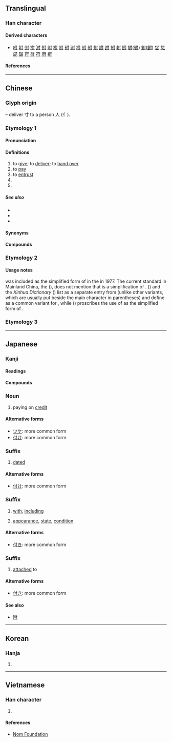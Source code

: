 {{also|村|代}}
{{character info}}
==Translingual==

===Han character===
{{Han char|rn=9|rad=人|as=03|sn=5|four=24200|canj=ODI|ids=⿰亻寸}}

====Derived characters====
* [[咐]] [[坿]] [[弣]] [[拊]] [[泭]] [[㤔]] [[附]] [[柎]] [[胕]] [[䂤]] [[祔]] [[袝]] [[紨]] [[䑧]] [[蚹]] [[詂]] [[跗]] [[䠵]] [[軵]] [[鉜]] [[駙]]([[驸]]) [[鮒]]([[鲋]]) [[姇]] [[怤]] [[㖚]] [[䵾]] [[𡧛]] [[苻]] [[符]] [[府]] [[㾈]]

====References====
{{Han ref|kx=0092.120|dkj=00373|dj=0196.020|hdz=10112.050|uh=4ED8}}

----

==Chinese==
{{zh-forms}}

===Glyph origin===
{{Han etym}}
{{Han compound|人|alt1=亻|t1=person|寸|t2=hand|ls=ic}} – deliver 寸 to a person 人 (亻).

===Etymology 1===

====Pronunciation====
{{zh-pron
|m=fù
|c=fu6
|c-t=fu5
|g=fu4
|h=pfs=fu;gd=fu4
|md=hó
|mn=ml,jj,tw:hù
|mn-t=hu3
|w=
|mc=y
|oc=y
|ma=
|cat=v,pn
}}

====Definitions====
{{zh-hanzi}}

# to [[give]]; to [[deliver]]; to [[hand over]]
# to [[pay]]
# to [[entrust]]
# {{zh-alt-form|副|a [[pair]]; a [[set]]; {{n-g|a classifier for facial expressions}}}}
# {{surname|zh}}

=====See also=====
* {{zh-l|給錢}}
* {{zh-l|納}}
* {{zh-l|支付}}

==== Synonyms ====
{{zh-dial|付}}

====Compounds====
{{zh-der|乾回付|分期付款|付之烏有|付合|償付|付方|代付|付給|委付|付之流水|天付良緣|付諸實施|付丙丁|付印|付款人|付之一哂|付托|付丙|付耳|付與|匯付|付之一嘆|付諸洪喬|付之一炬|付能|付清|付衣缽|分付|付畀|付諸不理|付諸東流|付費|付託|付諸流水|付排|付之春夢|對付|付梓|付之闕如|付出|不付得|劄付|付足|不付能|墊付|付款|不付能勾|付帳|付之東流|囑付|兌付|付之一笑|保險給付|付刊|付諸一炬|付訖|付郵|付錢|交付|死亡給付|暗付|應付裕如|應付票據|札付|支付|盡付闕如|撥付|應付自如|窮於應付|掛失止付|應付帳款|窨付|移轉支付|祝付|盡付東流|現金給付|支付命令|拒付|應付|拒絕承付|止付|發付|抽付|押付|零付款|託付|責付|給付|零存整付|覷付|繳付|補償支付|醫療給付|見付|預付|過付|預付卡|付崗|付家灣|付寨|付家堰}}

{{zh-cat|Elementary}}

===Etymology 2===
{{zh-see|傅|ss}}

====Usage notes====
{{lang|zh|付}} was included as the simplified form of {{l|zh|傅}} in the {{w|Second round of simplified Chinese characters|second round of simplification}} in 1977. The current standard in Mainland China, the {{w|Table of General Standard Chinese Characters}} ({{w2|zh|通用规范汉字表}}), does not mention that {{lang|zh|付}} is a simplification of {{l|zh|傅}}. ''{{w|A Dictionary of Current Chinese}}'' ({{w2|zh|现代汉语词典}}) and the ''Xinhua Dictionary'' ({{w2|zh|新华字典}}) list {{lang|zh|付}} as a separate entry from {{l|zh|傅}} (unlike other variants, which are usually put beside the main character in parentheses) and define {{lang|zh|付}} as a common variant for {{l|zh|傅}}, while ''{{w|Xiandai Hanyu Guifan Cidian}}'' ({{w2|zh|pref=《|现代汉语规范词典|suf=》}}) proscribes the use of {{lang|zh|付}} as the simplified form of {{l|zh|傅}}.

===Etymology 3===
{{zh-see|副|ssv}}

----

==Japanese==

===Kanji===
{{ja-kanji|grade=4|rs=人03}}

====Readings====
{{ja-readings
|goon=ふ
|kanon=ふ
|kun=つ-ける, つ-け, つ-く, つ-き
}}

====Compounds====
{{col3|ja
|{{ja-r|付%加|ふ%か|addition, annexation}}
|{{ja-r|付%記|ふ%き|addition, appendix, note}}
|{{ja-r|付%近|ふ%きん|neighborhood, vicinity}}
|{{ja-r|付%言|ふ%げん|saying in addition, postscript}}
|{{ja-r|付%図|ふ%ず|attached map, plan, diagram or chart}}
|{{ja-r|付%随|ふ%ずい|incident to, attaching to, annexed to}}
|{{ja-r|付%則|ふ%そく|additional rules, bylaws}}
|{{ja-r|付%属|ふ%ぞく|attached, belonging, included}}
|{{ja-r|付%帯|ふ%たい|incidental, ancillary, accessory}}
|{{ja-r|付%着|ふ%ちゃく|sticking to, clinging to, adhesion}}
|{{ja-r|付%与|ふ%よ|grant, allowance, endowment}}
|{{ja-r|付%録|ふ%ろく|appendix, supplement, annex}}
|{{ja-r|還%付|かん%ぷ|return, restoration}}
|{{ja-r|寄%付|き%ふ|contribution, donation}}
|{{ja-r|給%付|きゅう%ふ|provision, benefit}}
|{{ja-r|交%付|こう%ふ|delivering, handing over}}
|{{ja-r|送%付|そう%ふ|sending, forwarding}}
|{{ja-r|貼%付|ちょう%ふ}}, {{ja-r|貼%付|てん%ぷ|pasting, paste, appending}}
|{{ja-r|添%付|てん%ぷ|attachment, appendix}}
|{{ja-r|納%付|のう%ふ|payment, supply}}
|{{ja-r|配%付|はい%ふ|distributing, dealing out, apportionment}}
|{{ja-r|受%付|うけ%つけ|reception, information desk}}
|{{ja-r|受%付%中|うけ%つけ%ちゅう|currently accepting}}
|{{ja-r|貸%付|かし%つけ|loan}}
|{{ja-r|外%付|そと%づけ|attached outside, external}}
|{{ja-r|根%付|ね%つけ}}, {{ja-r|根%付|ね%づけ|[[netsuke]], small sculptures popular during the Edo period}}
|{{ja-r|番%付|ばん%づけ|ranking of entertainers}}
|{{ja-r|日%付|ひ%づけ|date, dating}}
|{{ja-r|八%日%付|よう%か%-づけ|dated the eighth}}
|sort=0
}}

===Noun===
{{ja-noun|つけ}}

# paying on [[credit]]

====Alternative forms====
* [[ツケ]]: more common form
* [[付け]]: more common form

===Suffix===
{{ja-pos|づけ|suffix}}

# [[dated]]

====Alternative forms====
* [[付け]]: more common form

===Suffix===
{{ja-pos|つき|suffix}}

# [[with]], [[including]]
#: {{ja-usex|[[BD]]%'''付'''|ブルーレイ%-'''つき'''|with Blu-Ray disc included}}
# [[appearance]], [[state]], [[condition]]

====Alternative forms====
* [[付き]]: more common form

===Suffix===
{{ja-pos|づき|suffix}}

# [[attached]] to

====Alternative forms====
* [[付き]]: more common form

====See also====
* [[附]]

----

==Korean==

===Hanja===
{{ko-hanja|부}}

# {{rfdef|ko|sort=人03}}

----

==Vietnamese==

===Han character===
{{vi-readings|reading=[[phó]], [[phú]], [[pho]]|rs=人03}}

# {{rfdef|vi|sort=人03}}

====References====
* [http://nomfoundation.org/common/nom_details.php?codepoint=4ed8 Nom Foundation]